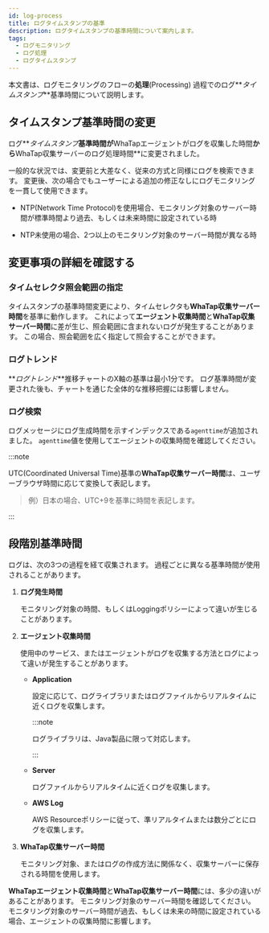 ```yaml
---
id: log-process
title: ログタイムスタンプの基準
description: ログタイムスタンプの基準時間について案内します。
tags:
  - ログモニタリング
  - ログ処理
  - ログタイムスタンプ
---
```


本文書は、ログモニタリングのフローの**処理**(Processing) 過程でのログ**_タイムスタンプ_**基準時間について説明します。

## タイムスタンプ基準時間の変更

<ImgLang img="log-timestamp.png" desc="ログタイムスタンプ基準時間の変更" />

ログ**_タイムスタンプ_**基準時間が**WhaTapエージェントがログを収集した時間**から**WhaTap収集サーバーのログ処理時間**に変更されました。

一般的な状況では、変更前と大差なく、従来の方式と同様にログを検索できます。 変更後、次の場合でもユーザーによる追加の修正なしにログモニタリングを一貫して使用できます。

- NTP(Network Time Protocol)を使用場合、モニタリング対象のサーバー時間が標準時間より過去、もしくは未来時間に設定されている時

- NTP未使用の場合、2つ以上のモニタリング対象のサーバー時間が異なる時

## 変更事項の詳細を確認する

### タイムセレクタ照会範囲の指定

タイムスタンプの基準時間変更により、タイムセレクタも**WhaTap収集サーバー時間**を基準に動作します。 これによって**エージェント収集時間**と**WhaTap収集サーバー時間**に差が生じ、照会範囲に含まれないログが発生することがあります。 この場合、照会範囲を広く指定して照会することができます。

### ログトレンド

**_ログトレンド_**推移チャートのX軸の基準は最小1分です。 ログ基準時間が変更された後も、チャートを通じた全体的な推移把握には影響しません。

### ログ検索

ログメッセージにログ生成時間を示すインデックスである`agenttime`が追加されました。 `agenttime`値を使用してエージェントの収集時間を確認してください。

:::note 

UTC(Coordinated Universal Time)基準の**WhaTap収集サーバー時間**は、ユーザーブラウザ時間に応じて変換して表記します。

> 例）日本の場合、UTC+9を基準に時間を表記します。 

:::

## 段階別基準時間

ログは、次の3つの過程を経て収集されます。 過程ごとに異なる基準時間が使用されることがあります。 

1. **ログ発生時間**

   モニタリング対象の時間、もしくはLoggingポリシーによって違いが生じることがあります。 

2. **エージェント収集時間** 

   使用中のサービス、またはエージェントがログを収集する方法とログによって違いが発生することがあります。 

   - **Application**

     設定に応じて、ログライブラリまたはログファイルからリアルタイムに近くログを収集します。

     :::note 

     ログライブラリは、Java製品に限って対応します。 

     :::

   - **Server** 

     ログファイルからリアルタイムに近くログを収集します。 

   - **AWS Log**

     AWS Resourceポリシーに従って、準リアルタイムまたは数分ごとにログを収集します。 

3. **WhaTap収集サーバー時間**

   モニタリング対象、またはログの作成方法に関係なく、収集サーバーに保存される時間を使用します。 

**WhaTapエージェント収集時間**と**WhaTap収集サーバー時間**には、多少の違いがあることがあります。 モニタリング対象のサーバー時間を確認してください。 モニタリング対象のサーバー時間が過去、もしくは未来の時間に設定されている場合、エージェントの収集時間に影響します。

